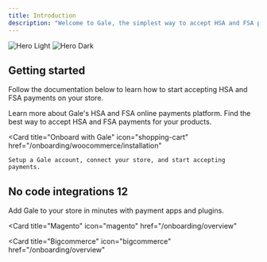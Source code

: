 ```yaml
---
title: Introduction
description: "Welcome to Gale, the simplest way to accept HSA and FSA payments."
---
```


<img
  className="block dark:hidden"
  src="/images/hero-main.png"
  alt="Hero Light"
/>
<img
  className="hidden dark:block"
  src="/images/hero-main.png"
  alt="Hero Dark"
/>

## Getting started 

Follow the documentation below to learn how to start accepting HSA and FSA payments on your store. 


<CardGroup cols={2}>
  <Card
    title="Overview"
    icon="info-circle"
    href="/onboarding/overview"
  >
    Learn more about Gale's HSA and FSA online payments platform.
  </Card>
  <Card
    title="HSA/FSA payments"
    icon="shopping-cart"
    href="/onboarding/woocommerce/installation"
  >
    Find the best way to accept HSA and FSA payments for your products.
  </Card>

  <Card
    title="Onboard with Gale"
    icon="shopping-cart"
    href="/onboarding/woocommerce/installation"
  >
    Setup a Gale account, connect your store, and start accepting payments.
  </Card>
</CardGroup>



## No code integrations 12

Add Gale to your store in minutes with payment apps and plugins. 

<CardGroup cols={4}>
  <Card
    title="Shopify"
    icon="shopify"
    href="/onboarding/overview"
  >

  </Card>
  <Card
    title="Woocommerce"
    icon="life-ring"
    href="mailto:support@galepayments.com"
  >

  <Card
    title="Magento"
    icon="magento"
    href="/onboarding/overview"
  >

   <Card
    title="Bigcommerce"
    icon="bigcommerce"
    href="/onboarding/overview"
  >
    
  </Card>
</CardGroup>
